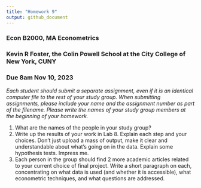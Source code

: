 ---
title: "Homework 9"
output: github_document
---
  
### Econ B2000, MA Econometrics
### Kevin R Foster, the Colin Powell School at the City College of New York, CUNY
### Due 8am Nov 10, 2023
  
  
  *Each student should submit a separate assignment, even if it is an identical computer file to the rest of your study group. When submitting assignments, please include your name and the assignment number as part of the filename. Please write the names of your study group members at the beginning of your homework.*
  
  
  1. What are the names of the people in your study group?
  2. Write up the results of your work in Lab 8. Explain each step and your choices. Don't just upload a mass of output, make it clear and understandable about what's going on in the data. Explain some hypothesis tests. Impress me.
3. Each person in the group should find 2 more academic articles related to your current choice of final project. Write a short paragraph on each, concentrating on what data is used (and whether it is accessible), what econometric techniques, and what questions are addressed.
